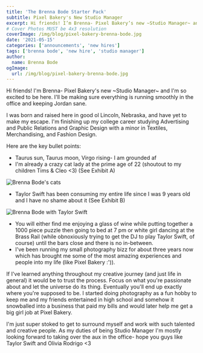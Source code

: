 ```yaml
---
title: 'The Brenna Bode Starter Pack'
subtitle: Pixel Bakery's New Studio Manager
excerpt: Hi friends! I’m Brenna- Pixel Bakery’s new ~Studio Manager~ and I’m so excited to be here. I’ll be making sure everything is running smoothly in the office and keeping Jordan sane.
# Cover Photos MUST be 4x3 resolution
coverImage: /img/blog/pixel-bakery-brenna-bode.jpg
date: '2021-05-15'
categories: ['announcements', 'new hires']
tags: ['brenna bode', 'new hire', 'studio manager']
author:
  name: Brenna Bode
ogImage:
  url: /img/blog/pixel-bakery-brenna-bode.jpg
---
```


Hi friends! I'm Brenna- Pixel Bakery's new ~Studio Manager~ and I'm so excited to be here. I'll be making sure everything is running smoothly in the office and keeping Jordan sane.

I was born and raised here in good ol Lincoln, Nebraska, and have yet to make my escape. I'm finishing up my college career studying Advertising and Public Relations and Graphic Design with a minor in Textiles, Merchandising, and Fashion Design.

Here are the key bullet points:

- Taurus sun, Taurus moon, Virgo rising- I am grounded af
- I'm already a crazy cat lady at the prime age of 22 (shoutout to my children Tims & Cleo <3) (See Exhibit A)

![Brenna Bode's cats](/img/blog/brenna-bode-cats.jpeg)

- Taylor Swift has been consuming my entire life since I was 9 years old and I have no shame about it (See Exhibit B)

![Brenna Bode with Taylor Swift](/img/blog/brenna-bode-taylor-swift.jpeg)

- You will either find me enjoying a glass of wine while putting together a 1000 piece puzzle then going to bed at 7 pm or white girl dancing at the Brass Rail (while obnoxiously trying to get the DJ to play Taylor Swift, of course) until the bars close and there is no in-between.
- I've been running my small photography bizz for about three years now which has brought me some of the most amazing experiences and people into my life (like Pixel Bakery :')).

If I've learned anything throughout my creative journey (and just life in general) it would be to trust the process. Focus on what you're passionate about and let the universe do its thing. Eventually you'll end up exactly where you're supposed to be. I started doing photography as a fun hobby to keep me and my friends entertained in high school and somehow it snowballed into a business that paid my bills and would later help me get a big girl job at Pixel Bakery.

I'm just super stoked to get to surround myself and work with such talented and creative people. As my duties of being Studio Manager I'm mostly looking forward to taking over the aux in the office- hope you guys like Taylor Swift and Olivia Rodrigo <3
